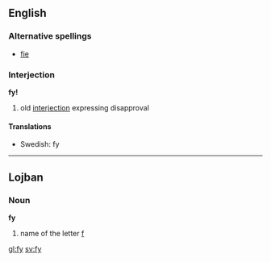 ==English==

===Alternative spellings===
*[[fie]]

===Interjection===
'''fy!'''

# old [[interjection]] expressing disapproval

====Translations====
*Swedish: fy

----

==Lojban==
===Noun===
'''fy'''

#name of the letter [[f]]

[[gl:fy]]
[[sv:fy]]